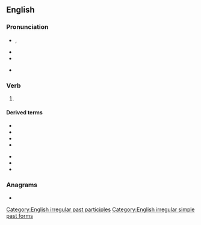 {{also|Struck}}
==English==

===Pronunciation===
* {{a|RP|US}} {{IPA|/ˈstɹʌk/|lang=en}},{{IPA|/st͡ʃɹʌk/|lang=en}}
* {{audio|en-us-struck.ogg|Audio (US)|lang=en}}
* {{rhymes|ʌk|lang=en}}
* {{a|Northern English}} {{IPA|/ˈstɹʊk/|lang=en}}

===Verb===
{{head|en|verb form}}

# {{en-past of|strike}}

====Derived terms====
{{der-top}}
* {{l|en|awe-struck}}
* {{l|en|horror-struck}}
* {{l|en|love-struck}}
* {{l|en|moonstruck}}
{{der-mid}}
* {{l|en|shock-struck}}
* {{l|en|star-struck}}
* {{l|en|sunstruck}}
{{der-bottom}}

===Anagrams===
* {{l|en|trucks}}

[[Category:English irregular past participles]]
[[Category:English irregular simple past forms]]